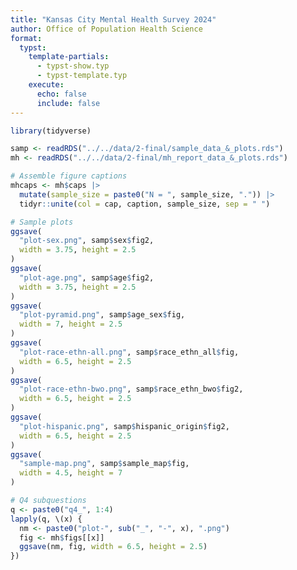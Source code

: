 ```yaml
---
title: "Kansas City Mental Health Survey 2024"
author: Office of Population Health Science
format:
  typst:
    template-partials:
      - typst-show.typ
      - typst-template.typ
    execute:
      echo: false
      include: false
---
```


```r
library(tidyverse)
```

```r
samp <- readRDS("../../data/2-final/sample_data_&_plots.rds")
mh <- readRDS("../../data/2-final/mh_report_data_&_plots.rds")
```

```r
# Assemble figure captions
mhcaps <- mh$caps |>
  mutate(sample_size = paste0("N = ", sample_size, ".")) |>
  tidyr::unite(col = cap, caption, sample_size, sep = " ")
```

```r
# Sample plots
ggsave(
  "plot-sex.png", samp$sex$fig2,
  width = 3.75, height = 2.5
)
ggsave(
  "plot-age.png", samp$age$fig2,
  width = 3.75, height = 2.5
)
ggsave(
  "plot-pyramid.png", samp$age_sex$fig,
  width = 7, height = 2.5
)
ggsave(
  "plot-race-ethn-all.png", samp$race_ethn_all$fig,
  width = 6.5, height = 2.5
)
ggsave(
  "plot-race-ethn-bwo.png", samp$race_ethn_bwo$fig2,
  width = 6.5, height = 2.5
)
ggsave(
  "plot-hispanic.png", samp$hispanic_origin$fig2,
  width = 6.5, height = 2.5
)
ggsave(
  "sample-map.png", samp$sample_map$fig,
  width = 4.5, height = 7
)
```

```r
# Q4 subquestions
q <- paste0("q4_", 1:4)
lapply(q, \(x) {
  nm <- paste0("plot-", sub("_", "-", x), ".png")
  fig <- mh$figs[[x]]
  ggsave(nm, fig, width = 6.5, height = 2.5)
})
```

```{=typst}
#import "typst-template.typ": rectwhite, rectgrey

#show heading: set align(center)
```

```{=typst}
= Introduction

#v(.5in)

#show heading: set align(left)

#grid(
  columns: (2fr, 3fr),
  column-gutter: .25in,
  rectgrey(height: 7.75in)[
    == Purpose
    The intended purpose of the Mental Health Survey is to gain a better understanding of Kansas City residents’ perception of their own mental health and behaviors. The results of this survey will be used for data driven decision making for program design and to identify interventions needed to support the Mental Health Initiatives. The survey supports Public Health Key Concept #1 in the KC Spirit Playbook which includes improving the mental health of Kansas City residents.

    == Methodology
    The Mental Health Survey was designed by the Office of Population Health Science and conducted by ETC Institute. The survey was mailed out in Quarter 3 of 2024 to 4,000 households with a response rate just over 16%. Recipients of the survey were selected on age, gender, race, and geographic location based off the demographic breakdown for Kansas City according to data collected in the 2020 Census. Surveys were made available in and Spanish with additional languages being available via phone. Survey results were scored and summarized by the Office of Population Health upon receipt of raw data.
  ],
  figure(
    image("sample-map.png", height: 7.35in),
    caption: [`r samp$sample_map$cap`]
  )
)

#pagebreak()
```

```{=typst}
#show heading: set align(center)

= Survey Sample Demographics
== Age and Sex

#v(.5in)

#grid(
  columns: 2,
  rows: 3,
  column-gutter: .5in,
  row-gutter: .5in,
  grid.cell(
    colspan: 2,
    rectwhite[
      The plots in this section show the demographic profile of the survey sample in comparison to the overall Kansas City population. The survey was completed by 648 residents. The survey sample closely reflects the city's population by sex, race, and Hispanic origin. The age of the sample skews older than the city's population, which may be the result of older citizens being more willing to respond to surveys (or something).

      Dark vertical lines on some bars indicate the estimated citywide percentage of the population category sampled. Citywide population estimates were taken from the 2023 5-Year American Community Survey conducted by the US Census Bureau.
    ]
  ),
  figure(
    image("plot-sex.png"),
    caption: [`r samp$sex$cap`]
  ),
  figure(
    image("plot-age.png"),
    caption: [`r samp$age$cap`]
  ),
  grid.cell(
    colspan: 2,
    rectgrey[
      #figure(
        image("plot-pyramid.png"),
        caption: [`r samp$age_sex$cap`]
      )
    ]
  )
)

#pagebreak()
```

```{=typst}
== Race and Hispanic Origin

#v(.5in)

#rectgrey[
  #figure(
    image("plot-race-ethn-bwo.png"),
    caption: [`r samp$race_ethn_bwo$cap`]
  )
]

#v(.5in)

#rectgrey[
  #figure(
    image("plot-hispanic.png"),
    caption: [`r samp$hispanic_origin$cap`]
  )
]

#pagebreak()
```

```{=typst}
= Mental Health Questions
== Anxiety

#v(.5in)

#lorem(50)

#rectwhite[
  #figure(
    image("plot-q4-1.png"),
    caption: [`r mhcaps$cap[mhcaps$number == "4_1"]`]
  )
]

#v(.5in)

#lorem(50)

#rectgrey[
  #figure(
    image("plot-q4-2.png"),
    caption: [`r mhcaps$cap[mhcaps$number == "4_2"]`]
  )
]

#pagebreak()
```














